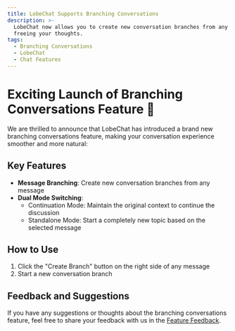 ```yaml
---
title: LobeChat Supports Branching Conversations
description: >-
  LobeChat now allows you to create new conversation branches from any message,
  freeing your thoughts.
tags:
  - Branching Conversations
  - LobeChat
  - Chat Features
---
```


# Exciting Launch of Branching Conversations Feature 🎉

We are thrilled to announce that LobeChat has introduced a brand new branching conversations feature, making your conversation experience smoother and more natural:

## Key Features

- **Message Branching**: Create new conversation branches from any message
- **Dual Mode Switching**:
  - Continuation Mode: Maintain the original context to continue the discussion
  - Standalone Mode: Start a completely new topic based on the selected message

## How to Use

1. Click the "Create Branch" button on the right side of any message
2. Start a new conversation branch

## Feedback and Suggestions

If you have any suggestions or thoughts about the branching conversations feature, feel free to share your feedback with us in the [Feature Feedback](https://github.com/lobehub/lobe-chat/discussions).
